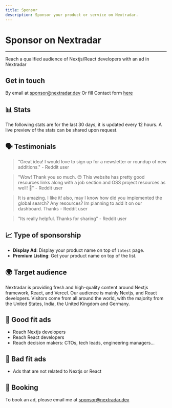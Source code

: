 ```yaml
---
title: Sponsor
description: Sponsor your product or service on Nextradar.
---
```


# Sponsor on Nextradar

---

Reach a qualified audience of Nextjs/React developers with an ad in Nextradar

## Get in touch

By email at [sponsor@nextradar.dev](mailto:sponsor@nextradar.dev) Or fill Contact form [here](https://app.rapidforms.co/p/1d0ca1)


## 📊 Stats
The following stats are for the last 30 days, it is updated every 12 hours. A live preview of the stats can be shared upon request.
<AdStats />

## 🗣️ Testimonials

> "Great idea! I would love to sign up for a newsletter or roundup of new additions." - Reddit user

> "Wow! Thank you so much. 😍 This website has pretty good resources links along with a job section and OSS project resources as well! 🎉" - Reddit user

> It is amazing. I like it! also, may I know how did you implemented the global search? Any resources? Im planning to add it on our dashboard. Thanks - Reddit user

> "Its really helpful. Thanks for sharing" - Reddit user

## 📈 Type of sponsorship

- **Display Ad**: Display your product name on top of `latest` page.
- **Premium Listing**: Get your product name on top of the list.


## 🌍 Target audience
Nextradar is providing fresh and high-quality content around Nextjs framework, React, and Vercel. Our audience is mainly Nextjs, and React developers. Visitors come from all around the world, with the majority from the United States, India, the United Kingdom and Germany.


## 📰 Good fit ads
- Reach Nextjs developers
- Reach React developers
- Reach decision makers: CTOs, tech leads, engineering managers...

## 🚫 Bad fit ads
- Ads that are not related to Nextjs or React


## 📅 Booking

To book an ad, please email me at [sponsor@nextradar.dev](mailto:sponsor@nextradar.dev)
